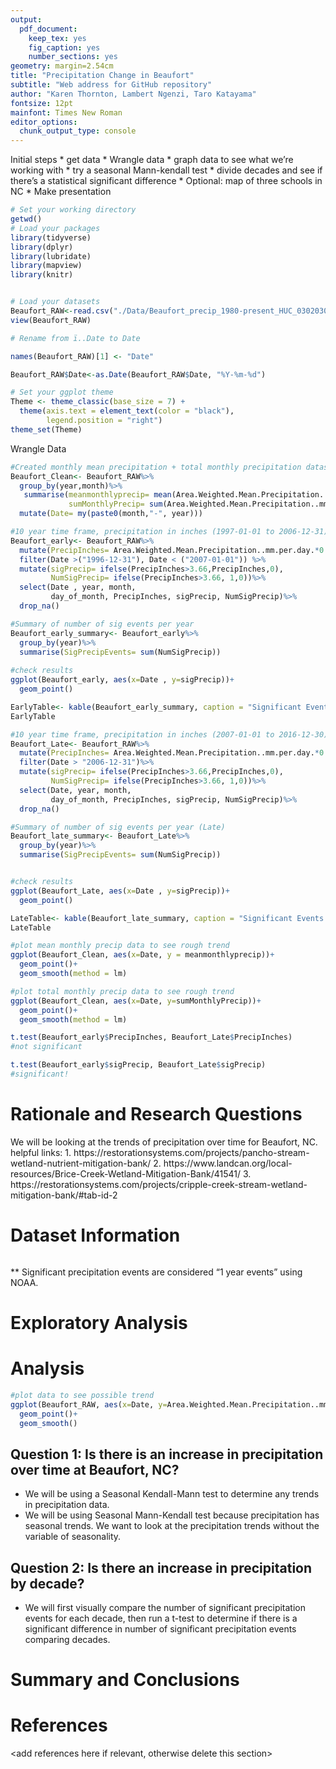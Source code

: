 ```yaml
---
output: 
  pdf_document:
    keep_tex: yes
    fig_caption: yes
    number_sections: yes
geometry: margin=2.54cm
title: "Precipitation Change in Beaufort"
subtitle: "Web address for GitHub repository"
author: "Karen Thornton, Lambert Ngenzi, Taro Katayama"
fontsize: 12pt
mainfont: Times New Roman
editor_options: 
  chunk_output_type: console
---
```


\newpage
\tableofcontents 
\newpage
\listoftables 
\newpage
\listoffigures 
\newpage


Initial steps
* get data
* Wrangle data
* graph data to see what we're working with
* try a seasonal Mann-kendall test
* divide decades and see if there's a statistical significant difference 
* Optional: map of three schools in NC
* Make presentation


```r

# Set your working directory
getwd()
# Load your packages
library(tidyverse)
library(dplyr)
library(lubridate)
library(mapview)
library(knitr)


# Load your datasets
Beaufort_RAW<-read.csv("./Data/Beaufort_precip_1980-present_HUC_030203010503_dayMet_split-dates-columns.csv", stringsAsFactors = TRUE)
view(Beaufort_RAW)

# Rename from ï..Date to Date 

names(Beaufort_RAW)[1] <- "Date"

Beaufort_RAW$Date<-as.Date(Beaufort_RAW$Date, "%Y-%m-%d") 

# Set your ggplot theme
Theme <- theme_classic(base_size = 7) +
  theme(axis.text = element_text(color = "black"),
        legend.position = "right")
theme_set(Theme)
```


Wrangle Data
```r
#Created monthly mean precipitation + total monthly precipitation dataset for Beaufort.
Beaufort_Clean<- Beaufort_RAW%>%
  group_by(year,month)%>%
   summarise(meanmonthlyprecip= mean(Area.Weighted.Mean.Precipitation..mm.per.day.),
             sumMonthlyPrecip= sum(Area.Weighted.Mean.Precipitation..mm.per.day.))%>%
  mutate(Date= my(paste0(month,"-", year)))

#10 year time frame, precipitation in inches (1997-01-01 to 2006-12-31) +significant 24hr precipitation events in magnitude+ # of significant precipitation events
Beaufort_early<- Beaufort_RAW%>%
  mutate(PrecipInches= Area.Weighted.Mean.Precipitation..mm.per.day.*0.0394)%>%
  filter(Date >("1996-12-31"), Date < ("2007-01-01")) %>% 
  mutate(sigPrecip= ifelse(PrecipInches>3.66,PrecipInches,0),
         NumSigPrecip= ifelse(PrecipInches>3.66, 1,0))%>%
  select(Date , year, month, 
         day_of_month, PrecipInches, sigPrecip, NumSigPrecip)%>%
  drop_na()

#Summary of number of sig events per year
Beaufort_early_summary<- Beaufort_early%>%
  group_by(year)%>%
  summarise(SigPrecipEvents= sum(NumSigPrecip))
  
#check results 
ggplot(Beaufort_early, aes(x=Date , y=sigPrecip))+
  geom_point()

EarlyTable<- kable(Beaufort_early_summary, caption = "Significant Events Over Year")
EarlyTable

#10 year time frame, precipitation in inches (2007-01-01 to 2016-12-30) +significant 24hr precipitation events in magnitude + # of significant precipitation events
Beaufort_Late<- Beaufort_RAW%>%
  mutate(PrecipInches= Area.Weighted.Mean.Precipitation..mm.per.day.*0.0394)%>%
  filter(Date > "2006-12-31")%>%
  mutate(sigPrecip= ifelse(PrecipInches>3.66,PrecipInches,0),
         NumSigPrecip= ifelse(PrecipInches>3.66, 1,0))%>%
  select(Date, year, month, 
         day_of_month, PrecipInches, sigPrecip, NumSigPrecip)%>%
  drop_na()

#Summary of number of sig events per year (Late)
Beaufort_late_summary<- Beaufort_Late%>%
  group_by(year)%>%
  summarise(SigPrecipEvents= sum(NumSigPrecip))


#check results
ggplot(Beaufort_Late, aes(x=Date , y=sigPrecip))+
  geom_point()

LateTable<- kable(Beaufort_late_summary, caption = "Significant Events Over Year")
LateTable

#plot mean monthly precip data to see rough trend
ggplot(Beaufort_Clean, aes(x=Date, y = meanmonthlyprecip))+
  geom_point()+
  geom_smooth(method = lm)

#plot total monthly precip data to see rough trend
ggplot(Beaufort_Clean, aes(x=Date, y=sumMonthlyPrecip))+
  geom_point()+
  geom_smooth(method = lm)
```


```r
t.test(Beaufort_early$PrecipInches, Beaufort_Late$PrecipInches)
#not significant

t.test(Beaufort_early$sigPrecip, Beaufort_Late$sigPrecip)
#significant!

```

# Rationale and Research Questions
We will be looking at the trends of precipitation over time for Beaufort, NC. 
helpful links:
1. https://restorationsystems.com/projects/pancho-stream-wetland-nutrient-mitigation-bank/
2. https://www.landcan.org/local-resources/Brice-Creek-Wetland-Mitigation-Bank/41541/
3. https://restorationsystems.com/projects/cripple-creek-stream-wetland-mitigation-bank/#tab-id-2



\newpage

# Dataset Information
```r

```

** Significant precipitation events are considered "1 year events" using NOAA. 


\newpage

# Exploratory Analysis 



\newpage

# Analysis

```r
#plot data to see possible trend
ggplot(Beaufort_RAW, aes(x=Date, y=Area.Weighted.Mean.Precipitation..mm.per.day.))+
  geom_point()+
  geom_smooth()
```


## Question 1: Is there is an increase in precipitation over time at Beaufort, NC?
* We will be using a Seasonal Kendall-Mann test to determine any trends in precipitation data. 
* We will be using Seasonal Mann-Kendall test because precipitation has seasonal trends. We want to look at the precipitation trends without the variable of seasonality. 

## Question 2: Is there an increase in precipitation by decade? 
* We will first visually compare the number of significant precipitation events for each decade, then run a t-test to determine if there is a significant difference in number of significant precipitation events comparing decades. 



\newpage

# Summary and Conclusions


\newpage

# References
<add references here if relevant, otherwise delete this section> 
